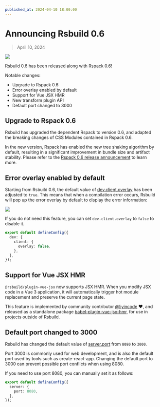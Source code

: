 ```yaml
---
published_at: 2024-04-10 18:00:00
---
```


# Announcing Rsbuild 0.6

> April 10, 2024

![](https://assets.rspack.dev/rsbuild/rsbuild-banner-v0-6.png)

Rsbuild 0.6 has been released along with Rspack 0.6!

Notable changes:

- Upgrade to Rspack 0.6
- Error overlay enabled by default
- Support for Vue JSX HMR
- New transform plugin API
- Default port changed to 3000

## Upgrade to Rspack 0.6

Rsbuild has upgraded the dependent Rspack to version 0.6, and adapted the breaking changes of CSS Modules contained in Rspack 0.6.

In the new version, Rspack has enabled the new tree shaking algorithm by default, resulting in a significant improvement in bundle size and artifact stability. Please refer to the [Rspack 0.6 release announcement](https://rspack.dev/blog/announcing-0-6) to learn more.

## Error overlay enabled by default

Starting from Rsbuild 0.6, the default value of [dev.client.overlay](/config/dev/client) has been adjusted to `true`. This means that when a compilation error occurs, Rsbuild will pop up the error overlay by default to display the error information:

![](https://assets.rspack.dev/rsbuild/assets/rsbuild-error-overlay.png)

If you do not need this feature, you can set `dev.client.overlay` to `false` to disable it.

```ts title="rsbuild.config.ts"
export default defineConfig({
  dev: {
    client: {
      overlay: false,
    },
  },
});
```

## Support for Vue JSX HMR

`@rsbuild/plugin-vue-jsx` now supports JSX HMR. When you modify JSX code in a Vue 3 application, it will automatically trigger hot module replacement and preserve the current page state.

This feature is implemented by community contributor [@liyincode](https://github.com/liyincode) ❤️, and released as a standalone package [babel-plugin-vue-jsx-hmr](https://github.com/liyincode/babel-plugin-vue-jsx-hmr), for use in projects outside of Rsbuild.

## Default port changed to 3000

Rsbuild has changed the default value of [server.port](/config/server/port) from `8080` to `3000`.

Port 3000 is commonly used for web development, and is also the default port used by tools such as create-react-app. Changing the default port to 3000 can prevent possible port conflicts when using 8080.

If you need to use port 8080, you can manually set it as follows:

```ts title="rsbuild.config.ts"
export default defineConfig({
  server: {
    port: 8080,
  },
});
```
